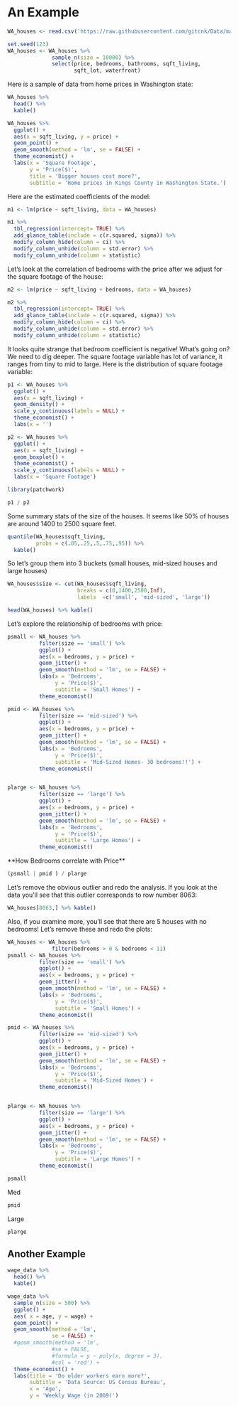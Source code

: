 # An Example

```r
WA_houses <- read.csv('https://raw.githubusercontent.com/gitcnk/Data/master/Stat_Seminar/KingsCounty_WA_house_data.csv')

set.seed(123)
WA_houses <- WA_houses %>%
              sample_n(size = 10000) %>%
              select(price, bedrooms, bathrooms, sqft_living,
                     sqft_lot, waterfront)
```

Here is a sample of data from home prices in Washington state:

```r
WA_houses %>%
  head() %>%
  kable()
```

```r
WA_houses %>%
  ggplot() +
  aes(x = sqft_living, y = price) +
  geom_point() +
  geom_smooth(method = 'lm', se = FALSE) +
  theme_economist() +
  labs(x = 'Square Footage', 
       y = 'Price($)',
       title = 'Bigger houses cost more?',
       subtitle = 'Home prices in Kings County in Washington State.')
```

Here are the estimated coefficients of the model:

```r
m1 <- lm(price ~ sqft_living, data = WA_houses)

m1 %>%
  tbl_regression(intercept= TRUE) %>%
  add_glance_table(include = c(r.squared, sigma)) %>%
  modify_column_hide(column = ci) %>%
  modify_column_unhide(column = std.error) %>%
  modify_column_unhide(column = statistic)
```

Let's look at the correlation of bedrooms with the price after we adjust for the square footage of the house:

```r
m2 <- lm(price ~ sqft_living + bedrooms, data = WA_houses)

m2 %>%
  tbl_regression(intercept= TRUE) %>%
  add_glance_table(include = c(r.squared, sigma)) %>%
  modify_column_hide(column = ci) %>%
  modify_column_unhide(column = std.error) %>%
  modify_column_unhide(column = statistic)
```

It looks quite strange that bedroom coefficient is negative! What's going on? We need to dig deeper. The square footage variable has lot of variance, it ranges from tiny to mid to large. Here is the distribution of square footage variable:

```r
p1 <- WA_houses %>%
  ggplot() +
  aes(x = sqft_living) +
  geom_density() +
  scale_y_continuous(labels = NULL) +
  theme_economist() +
  labs(x = '')

p2 <- WA_houses %>%
  ggplot() +
  aes(x = sqft_living) +
  geom_boxplot() +
  theme_economist() +
  scale_y_continuous(labels = NULL) +
  labs(x = 'Square Footage') 

library(patchwork)

p1 / p2
```

Some summary stats of the size of the houses. It seems like 50% of houses are around 1400 to 2500 square feet.

```r
quantile(WA_houses$sqft_living,
         probs = c(.05,.25,.5,.75,.95)) %>%
  kable()
```

So let's group them into 3 buckets (small houses, mid-sized houses and large houses)

```r
WA_houses$size <- cut(WA_houses$sqft_living,
                      breaks = c(0,1400,2500,Inf),
                      labels  =c('small', 'mid-sized', 'large'))

head(WA_houses) %>% kable()

```

Let's explore the relationship of bedrooms with price:

```r
psmall <- WA_houses %>%
          filter(size == 'small') %>%
          ggplot() +
          aes(x = bedrooms, y = price) +
          geom_jitter() +
          geom_smooth(method = 'lm', se = FALSE) +
          labs(x = 'Bedrooms', 
               y = 'Price($)',
               subtitle = 'Small Homes') +
          theme_economist()

pmid <- WA_houses %>%
          filter(size == 'mid-sized') %>%
          ggplot() +
          aes(x = bedrooms, y = price) +
          geom_jitter() +
          geom_smooth(method = 'lm', se = FALSE) +
          labs(x = 'Bedrooms', 
               y = 'Price($)',
               subtitle = 'Mid-Sized Homes- 30 bedrooms!!') +
          theme_economist()


plarge <- WA_houses %>%
          filter(size == 'large') %>%
          ggplot() +
          aes(x = bedrooms, y = price) +
          geom_jitter() +
          geom_smooth(method = 'lm', se = FALSE) +
          labs(x = 'Bedrooms', 
               y = 'Price($)',
               subtitle = 'Large Homes') +
          theme_economist()
```

\*\*How Bedrooms correlate with Price\*\*

```r
(psmall | pmid ) / plarge
```

Let's remove the obvious outlier and redo the analysis. If you look at the data you'll see that this outlier corresponds to row number 8063:

```r
WA_houses[8063,] %>% kable()

```

Also, if you examine more, you'll see that there are 5 houses with no bedrooms! Let's remove these and redo the plots:

```r
WA_houses <- WA_houses %>%
              filter(bedrooms > 0 & bedrooms < 11) 
psmall <- WA_houses %>%
          filter(size == 'small') %>%
          ggplot() +
          aes(x = bedrooms, y = price) +
          geom_jitter() +
          geom_smooth(method = 'lm', se = FALSE) +
          labs(x = 'Bedrooms', 
               y = 'Price($)',
               subtitle = 'Small Homes') +
          theme_economist()

pmid <- WA_houses %>%
          filter(size == 'mid-sized') %>%
          ggplot() +
          aes(x = bedrooms, y = price) +
          geom_jitter() +
          geom_smooth(method = 'lm', se = FALSE) +
          labs(x = 'Bedrooms', 
               y = 'Price($)',
               subtitle = 'Mid-Sized Homes') +
          theme_economist()


plarge <- WA_houses %>%
          filter(size == 'large') %>%
          ggplot() +
          aes(x = bedrooms, y = price) +
          geom_jitter() +
          geom_smooth(method = 'lm', se = FALSE) +
          labs(x = 'Bedrooms', 
               y = 'Price($)',
               subtitle = 'Large Homes') +
          theme_economist()
```

```r
psmall
```

Med

```r
pmid
```

Large

```r
plarge
```

## Another Example

```r
wage_data %>%
  head() %>%
  kable()
```

```r

wage_data %>%
  sample_n(size = 500) %>%
  ggplot() +
  aes( x = age, y = wage) +
  geom_point() +
  geom_smooth(method = 'lm', 
              se = FALSE) +
  #geom_smooth(method = 'lm', 
              #se = FALSE,
              #formula = y ~ poly(x, degree = 3),
              #col = 'red') +
  theme_economist() +
  labs(title = 'Do older workers earn more?',
       subtitle = 'Data Source: US Census Bureau',
       x = 'Age',
       y = 'Weekly Wage (in 2009)')

```
